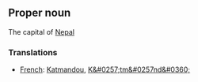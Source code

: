 ==Proper noun==

The capital of [[Nepal]]

===Translations===

*[[French]]: [[Katmandou]], [[K&#0257;tm&#0257nd&#0360;]]